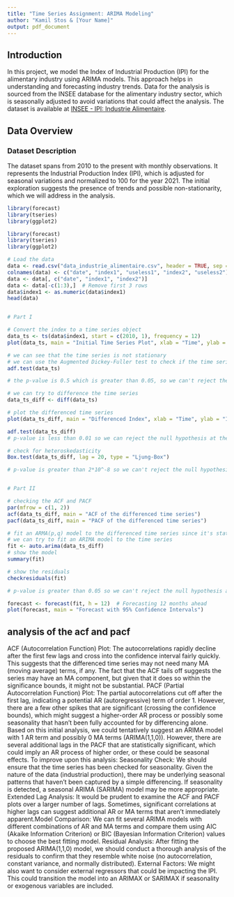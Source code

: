 ```yaml
---
title: "Time Series Assignment: ARIMA Modeling"
author: "Kamil Stos & [Your Name]"
output: pdf_document
---
```


## Introduction

In this project, we model the Index of Industrial Production (IPI) for the alimentary industry using ARIMA models. This approach helps in understanding and forecasting industry trends. Data for the analysis is sourced from the INSEE database for the alimentary industry sector, which is seasonally adjusted to avoid variations that could affect the analysis. The dataset is available at [INSEE - IPI: Industrie Alimentaire](https://www.insee.fr/fr/statistiques/serie/010767602#Revision).

## Data Overview

### Dataset Description

The dataset spans from 2010 to the present with monthly observations. It represents the Industrial Production Index (IPI), which is adjusted for seasonal variations and normalized to 100 for the year 2021. The initial exploration suggests the presence of trends and possible non-stationarity, which we will address in the analysis.

```r
library(forecast)
library(tseries)
library(ggplot2)
```


```r
library(forecast)
library(tseries)
library(ggplot2)

# Load the data
data <- read.csv("data_industrie_alimentaire.csv", header = TRUE, sep = ";")
colnames(data) <- c("date", "index1", "useless1", "index2", "useless2")
data <- data[, c("date", "index1", "index2")]
data <- data[-c(1:3),]  # Remove first 3 rows
data$index1 <- as.numeric(data$index1)
head(data)


# Part I

# Convert the index to a time series object
data_ts <- ts(data$index1, start = c(2010, 1), frequency = 12)
plot(data_ts, main = "Initial Time Series Plot", xlab = "Time", ylab = "Index")

# we can see that the time series is not stationary
# we can use the Augmented Dickey-Fuller test to check if the time series is stationary
adf.test(data_ts)

# the p-value is 0.5 which is greater than 0.05, so we can't reject the null hypothesis at the 5% significance level (not even close)

# we can try to difference the time series
data_ts_diff <- diff(data_ts)

# plot the differenced time series
plot(data_ts_diff, main = "Differenced Index", xlab = "Time", ylab = "Index", col = "blue", cex.main = 1.5, cex.lab = 1.5, cex.axis = 1.5)

adf.test(data_ts_diff)
# p-value is less than 0.01 so we can reject the null hypothesis at the 1% significance level : the time series is possibly stationary

# check for heteroskedasticity
Box.test(data_ts_diff, lag = 20, type = "Ljung-Box")

# p-value is greater than 2*10^-8 so we can't reject the null hypothesis at the 5% significance level : the time series is homoskedastic


# Part II

# checking the ACF and PACF
par(mfrow = c(1, 2))
acf(data_ts_diff, main = "ACF of the differenced time series")
pacf(data_ts_diff, main = "PACF of the differenced time series")

# fit an ARMA(p,q) model to the differenced time series since it's stationary
# we can try to fit an ARIMA model to the time series
fit <- auto.arima(data_ts_diff)
# show the model
summary(fit)

# show the residuals
checkresiduals(fit)

# p-value is greater than 0.05 so we can't reject the null hypothesis at the 5% significance level : the residuals are white noise

forecast <- forecast(fit, h = 12)  # Forecasting 12 months ahead
plot(forecast, main = "Forecast with 95% Confidence Intervals")

```


## analysis of the acf and pacf

ACF (Autocorrelation Function) Plot: The autocorrelations rapidly decline after the first few lags and cross into the confidence interval fairly quickly. This suggests that the differenced time series may not need many MA (moving average) terms, if any. The fact that the ACF tails off suggests the series may have an MA component, but given that it does so within the significance bounds, it might not be substantial. PACF (Partial Autocorrelation Function) Plot: The partial autocorrelations cut off after the first lag, indicating a potential AR (autoregressive) term of order 1. However, there are a few other spikes that are significant (crossing the confidence bounds), which might suggest a higher-order AR process or possibly some seasonality that hasn't been fully accounted for by differencing alone. Based on this initial analysis, we could tentatively suggest an ARIMA model with 1 AR term and possibly 0 MA terms (ARIMA(1,1,0)). However, there are several additional lags in the PACF that are statistically significant, which could imply an AR process of higher order, or these could be seasonal effects. To improve upon this analysis: Seasonality Check: We should ensure that the time series has been checked for seasonality. Given the nature of the data (industrial production), there may be underlying seasonal patterns that haven't been captured by a simple differencing. If seasonality is detected, a seasonal ARIMA (SARIMA) model may be more appropriate. Extended Lag Analysis: It would be prudent to examine the ACF and PACF plots over a larger number of lags. Sometimes, significant correlations at higher lags can suggest additional AR or MA terms that aren't immediately apparent.\n Model Comparison: We can fit several ARIMA models with different combinations of AR and MA terms and compare them using AIC (Akaike Information Criterion) or BIC (Bayesian Information Criterion) values to choose the best fitting model. Residual Analysis: After fitting the proposed ARIMA(1,1,0) model, we should conduct a thorough analysis of the residuals to confirm that they resemble white noise (no autocorrelation, constant variance, and normally distributed). External Factors: We might also want to consider external regressors that could be impacting the IPI. This could transition the model into an ARIMAX or SARIMAX if seasonality or exogenous variables are included.